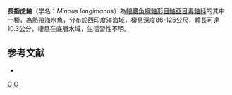 {{Speciesbox 
| taxon = Minous longimanus
| status = NE
| status_system = IUCN3.1
| authority = {{le|查爾斯·塔特·里根|Charles Tate Regan|Regan}}, 1908
| synonyms = 
}}
'''長指虎鮋'''（学名：''Minous longimanus''）為[[輻鰭魚綱|輻鰭魚綱]][[鮋形目|鮋形目]][[鮋亞目|鮋亞目]][[毒鮋科|毒鮋科]]的其中一[[種|種]]，為熱帶海水魚，分布於西[[印度洋|印度洋]]海域，棲息深度86-126公尺，體長可達10.3公分，棲息在底層水域，生活習性不明。

==参考文献==
*{{FishBase_species|genus=Minous|species=longimanus|year=2014|month=5}}

{{Taxonbar|from=Q1932389}}

[[Category:虎鮋屬|C]]
[[Category:1908年描述的鱼类|C]]